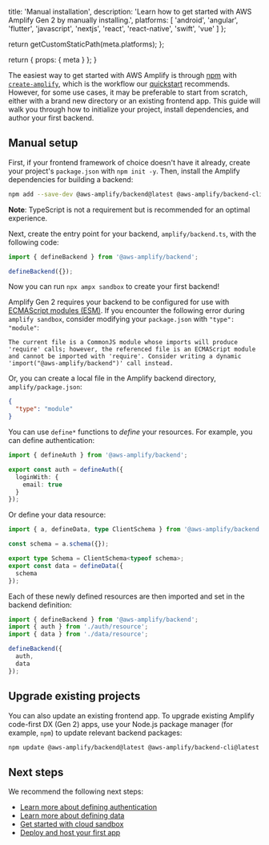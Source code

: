 
  title: 'Manual installation',
  description: 'Learn how to get started with AWS Amplify Gen 2 by manually installing.',
  platforms: [
    'android',
    'angular',
    'flutter',
    'javascript',
    'nextjs',
    'react',
    'react-native',
    'swift',
    'vue'
  ]
};

  return getCustomStaticPath(meta.platforms);
};

  return {
    props: {
      meta
    }
  };
}

The easiest way to get started with AWS Amplify is through [npm](https://npmjs.com) with [`create-amplify`](https://www.npmjs.com/package/create-amplify), which is the workflow our [quickstart](/[platform]/start/quickstart) recommends. However, for some use cases, it may be preferable to start from scratch, either with a brand new directory or an existing frontend app. This guide will walk you through how to initialize your project, install dependencies, and author your first backend.

## Manual setup

First, if your frontend framework of choice doesn't have it already, create your project's `package.json` with `npm init -y`. Then, install the Amplify dependencies for building a backend:

```bash title="Terminal" showLineNumbers={false}
npm add --save-dev @aws-amplify/backend@latest @aws-amplify/backend-cli@latest typescript
```

<Callout info>

**Note**: TypeScript is not a requirement but is recommended for an optimal experience.

</Callout>

Next, create the entry point for your backend, `amplify/backend.ts`, with the following code:

```ts
import { defineBackend } from '@aws-amplify/backend';

defineBackend({});
```

Now you can run `npx ampx sandbox` to create your first backend!

<Callout warning>

Amplify Gen 2 requires your backend to be configured for use with [ECMAScript modules (ESM)](https://nodejs.org/api/esm.html). If you encounter the following error during `amplify sandbox`, consider modifying your `package.json` with `"type": "module"`:

```text
The current file is a CommonJS module whose imports will produce 'require' calls; however, the referenced file is an ECMAScript module and cannot be imported with 'require'. Consider writing a dynamic 'import("@aws-amplify/backend")' call instead.
```

Or, you can create a local file in the Amplify backend directory, `amplify/package.json`:

```json
{
  "type": "module"
}
```

</Callout>

You can use `define*` functions to _define_ your resources. For example, you can define authentication:

```ts title="amplify/auth/resource.ts"
import { defineAuth } from '@aws-amplify/backend';

export const auth = defineAuth({
  loginWith: {
    email: true
  }
});
```

Or define your data resource:

```ts title="amplify/data/resource.ts"
import { a, defineData, type ClientSchema } from '@aws-amplify/backend';

const schema = a.schema({});

export type Schema = ClientSchema<typeof schema>;
export const data = defineData({
  schema
});
```

Each of these newly defined resources are then imported and set in the backend definition:

```ts title="amplify/backend.ts"
import { defineBackend } from '@aws-amplify/backend';
import { auth } from './auth/resource';
import { data } from './data/resource';

defineBackend({
  auth,
  data
});
```

## Upgrade existing projects

You can also update an existing frontend app. To upgrade existing Amplify code-first DX (Gen 2) apps, use your Node.js package manager (for example, `npm`) to update relevant backend packages:

```bash title="Terminal" showLineNumbers={false}
npm update @aws-amplify/backend@latest @aws-amplify/backend-cli@latest
```

## Next steps

We recommend the following next steps:

- [Learn more about defining authentication](/[platform]/build-a-backend/auth)
- [Learn more about defining data](/[platform]/build-a-backend/data)
- [Get started with cloud sandbox](/[platform]/deploy-and-host/sandbox-environments)
- [Deploy and host your first app](/[platform]/deploy-and-host/fullstack-branching)
